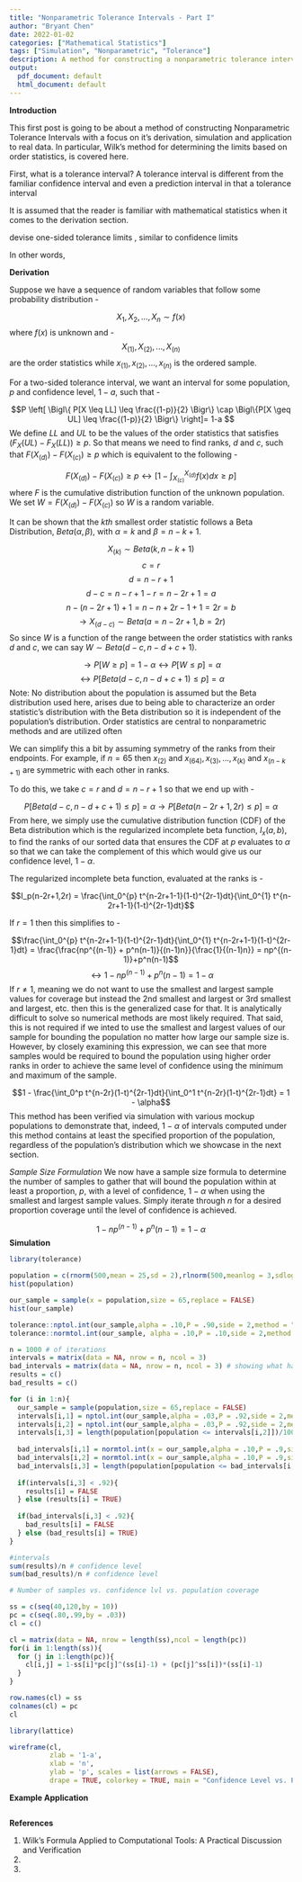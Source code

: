 ```yaml
---
title: "Nonparametric Tolerance Intervals - Part I"
author: "Bryant Chen"
date: 2022-01-02
categories: ["Mathematical Statistics"]
tags: ["Simulation", "Nonparametric", "Tolerance"]
description: A method for constructing a nonparametric tolerance interval.
output:
  pdf_document: default
  html_document: default
---
```


**Introduction**

This first post is going to be about a method of constructing Nonparametric Tolerance Intervals with a focus on it's derivation, simulation and application to real data. In particular, Wilk's method for determining the limits based on order statistics, is covered here. 

First, what is a tolerance interval? A tolerance interval is different from the familiar confidence interval and even a prediction interval in that a tolerance interval 


It is assumed that the reader is familiar with mathematical statistics when it comes to the derivation section.


devise one-sided tolerance limits
, similar to confidence limits


In other words,

**Derivation**

Suppose we have a sequence of random variables that follow some probability distribution - 

$$X_1,X_2,...,X_n \sim f(x)$$ where $f(x)$ is unknown and - 
$$X_{(1)},X_{(2)},...,X_{(n)}$$ are the order statistics while $x_{(1)},x_{(2)},...,x_{(n)}$ is the ordered sample.

For a two-sided tolerance interval, we want an interval for some population, $p$ and confidence level, $1-a$, such that - 

$$P \left[ \Bigl\{ P[X \leq LL] \leq \frac{(1-p)}{2} \Bigr\} \cap \Bigl\{P[X \geq UL] \leq \frac{(1-p)}{2} \Bigr\} \right]= 1-a $$
We define $LL$ and $UL$ to be the values of the order statistics that satisfies $(F_X(UL) - F_X(LL)) \geq p$. So that means we need to find ranks, $d$ and $c$, such that $F(X_{(d)}) - F(X_{(c)}) \geq p$ which is equivalent to the following - 

$$F(X_{(d)}) - F(X_{(c)}) \geq p \leftrightarrow \left[1 - \int_{X_{(c)}}^{X_{(d)}} f(x) dx \geq p \right]$$ where $F$ is the cumulative distribution function of the unknown population. We set $W = F(X_{(d)}) - F(X_{(c)})$ so $W$ is a random variable.

It can be shown that the $kth$ smallest order statistic follows a Beta Distribution, $Beta(\alpha,\beta)$, with $\alpha = k$ and $\beta = n - k + 1$.

$$X_{(k)} \sim Beta(k,n-k+1)$$
$$c = r$$
$$d = n-r+1$$
$$d-c = n - r+1-r = n-2r+1 = a$$
$$n-(n-2r+1)+1 = n-n+2r-1+1 = 2r = b$$
$$\rightarrow X_{(d-c)} \sim Beta(a = n-2r+1, b = 2r)$$
So since $W$ is a function of the range between the order statistics with ranks $d$ and $c$, we can say $W \sim Beta(d-c,n-d+c+1)$.

$$\rightarrow P[W \geq p] = 1-\alpha \leftrightarrow P[W \leq p] = \alpha$$
$$\leftrightarrow P[Beta(d - c,n-d + c +1) \leq p] = \alpha$$
Note: No distribution about the population is assumed but the Beta distribution used here, arises due to being able to characterize an order statistic's distribution with the Beta distribution so it is independent of the population's distribution. Order statistics are central to nonparametric methods and are utilized often



We can simplify this a bit by assuming symmetry of the ranks from their endpoints. For example, if $n = 65$ then $x_{(2)}$ and $x_{(64)},x_{(3)},...,x_{(k)}$ and $x_{(n-k+1)}$ are symmetric with each other in ranks.

To do this, we take $c = r$ and $d = n-r+1$ so that we end up with -

$$P[Beta(d-c,n-d+c+1) \leq p] = \alpha \rightarrow P[Beta(n-2r+1,2r) \leq p] = \alpha$$
From here, we simply use the cumulative distribution function (CDF) of the Beta distribution which is the regularized incomplete beta function, $I_x(a,b)$, to find the ranks of our sorted data that ensures the CDF at $p$ evaluates to $\alpha$ so that we can take the complement of this which would give us our confidence level, $1-\alpha$.

The regularized incomplete beta function, evaluated at the ranks is - 

$$I_p(n-2r+1,2r) = \frac{\int_0^{p} t^{n-2r+1-1}(1-t)^{2r-1}dt}{\int_0^{1} t^{n-2r+1-1}(1-t)^{2r-1}dt}$$

If $r = 1$ then this simplifies to - 

$$\frac{\int_0^{p} t^{n-2r+1-1}(1-t)^{2r-1}dt}{\int_0^{1} t^{n-2r+1-1}(1-t)^{2r-1}dt} = \frac{\frac{np^{(n-1)} + p^n(n-1)}{(n-1)n}}{\frac{1}{(n-1)n}} = np^{(n-1)}+p^n(n-1)$$
$$\leftrightarrow 1-np^{(n-1)} + p^n(n-1) = 1-\alpha$$
If $r \ne 1$, meaning we do not want to use the smallest and largest sample values for coverage but instead the 2nd smallest and largest or 3rd smallest and largest, etc. then this is the generalized case for that. It is analytically difficult to solve so numerical methods are most likely required. That said, this is not required if we inted to use the smallest and largest values of our sample for bounding the population no matter how large our sample size is. However, by closely examining this expression, we can see that more samples would be required to bound the population using higher order ranks in order to achieve the same level of confidence using the minimum and maximum of the sample.

$$1 - \frac{\int_0^p t^{n-2r}(1-t)^{2r-1}dt}{\int_0^1 t^{n-2r}(1-t)^{2r-1}dt} = 1 - \alpha$$
This method has been verified via simulation with various mockup populations to demonstrate that, indeed, $1-\alpha %$ of intervals computed under this method contains at least the specified proportion of the population, regardless of the population's distribution which we showcase in the next section.

*Sample Size Formulation*
We now have a sample size formula to determine the number of samples to gather that will bound the population within at least a proportion, $p$, with a level of confidence, $1-\alpha$ when using the smallest and largest sample values. Simply iterate through $n$ for a desired proportion coverage until the level of confidence is achieved.

$$1 - np^{(n-1)} + p^n(n-1) = 1 - \alpha$$
**Simulation**

```r
library(tolerance)

population = c(rnorm(500,mean = 25,sd = 2),rlnorm(500,meanlog = 3,sdlog = sqrt(.25))) # fake population
hist(population)

our_sample = sample(x = population,size = 65,replace = FALSE)
hist(our_sample)

tolerance::nptol.int(our_sample,alpha = .10,P = .90,side = 2,method = "WILKS")
tolerance::normtol.int(our_sample, alpha = .10,P = .10,side = 2,method = "HE")

n = 1000 # of iterations
intervals = matrix(data = NA, nrow = n, ncol = 3)
bad_intervals = matrix(data = NA, nrow = n, ncol = 3) # showing what happens if you assume the wrong distribution
results = c()
bad_results = c()

for (i in 1:n){
  our_sample = sample(population,size = 65,replace = FALSE)
  intervals[i,1] = nptol.int(our_sample,alpha = .03,P = .92,side = 2,method = "WILKS")[3]$'2-sided.lower'
  intervals[i,2] = nptol.int(our_sample,alpha = .03,P = .92,side = 2,method = "WILKS")[4]$'2-sided.upper'
  intervals[i,3] = length(population[population <= intervals[i,2]])/1000 - length(population[population <= intervals[i,1]])/1000
  
  bad_intervals[i,1] = normtol.int(x = our_sample,alpha = .10,P = .9,side = 2,method = "HE")$'2-sided.lower'
  bad_intervals[i,2] = normtol.int(x = our_sample,alpha = .10,P = .9,side = 2,method = "HE")$'2-sided.upper'
  bad_intervals[i,3] = length(population[population <= bad_intervals[i,2]])/1000 - length(population[population <= bad_intervals[i,1]])/1000
  
  if(intervals[i,3] < .92){
    results[i] = FALSE
  } else (results[i] = TRUE)
  
  if(bad_intervals[i,3] < .92){
    bad_results[i] = FALSE
  } else (bad_results[i] = TRUE)
}

#intervals
sum(results)/n # confidence level
sum(bad_results)/n # confidence level

# Number of samples vs. confidence lvl vs. population coverage

ss = c(seq(40,120,by = 10))
pc = c(seq(.80,.99,by = .03))
cl = c()

cl = matrix(data = NA, nrow = length(ss),ncol = length(pc))
for(i in 1:length(ss)){
  for (j in 1:length(pc)){
    cl[i,j] = 1-ss[i]*pc[j]^(ss[i]-1) + (pc[j]^ss[i])*(ss[i]-1)
  }
}

row.names(cl) = ss
colnames(cl) = pc
cl

library(lattice)

wireframe(cl,
          zlab = '1-a',
          xlab = 'n',
          ylab = 'p', scales = list(arrows = FALSE),
          drape = TRUE, colorkey = TRUE, main = "Confidence Level vs. Population Coverage vs. Sample Size")

```

**Example Application**

```r

```

**References**

1. Wilk's Formula Applied to Computational Tools: A Practical Discussion and Verification
2. 
3. 
